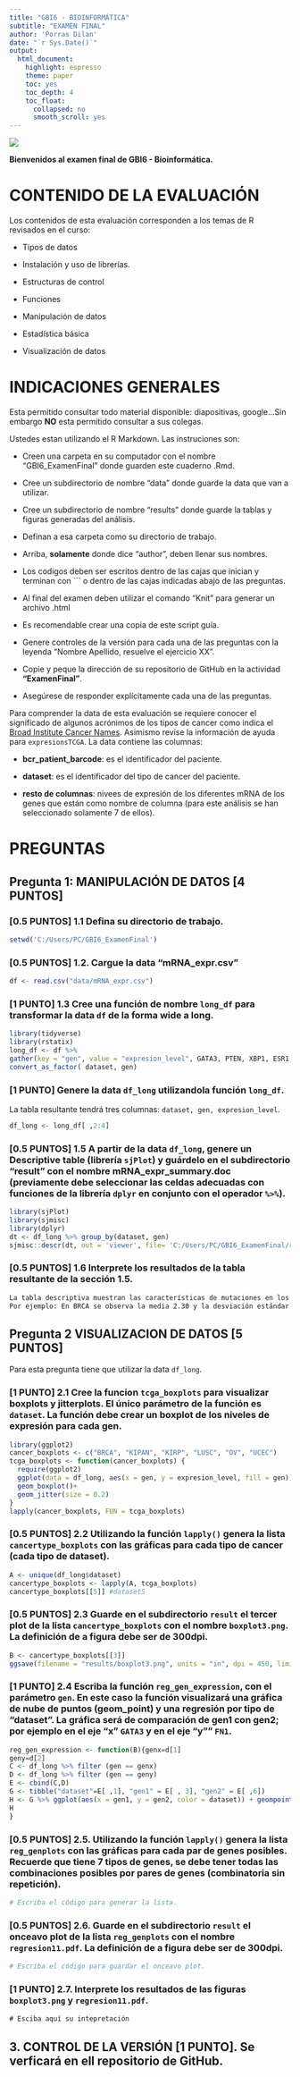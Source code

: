 ```yaml
---
title: "GBI6 - BIOINFORMÁTICA"
subtitle: "EXAMEN FINAL"
author: 'Porras Dilan'
date: "`r Sys.Date()`"
output:
  html_document:
    highlight: espresso
    theme: paper
    toc: yes
    toc_depth: 4
    toc_float:
      collapsed: no
      smooth_scroll: yes
---
```


![](./img/ikiam.png)

**Bienvenidos al examen final de GBI6 - Bioinformática.**

# CONTENIDO DE LA EVALUACIÓN

Los contenidos de esta evaluación corresponden a los temas de R revisados en el curso:

-   Tipos de datos

-   Instalación y uso de librerías. 

-   Estructuras de control

-   Funciones

-   Manipulación de datos

-   Estadística básica

-   Visualización de datos

# INDICACIONES GENERALES

Esta permitido consultar todo material disponible: diapositivas, google...Sin embargo **NO** esta permitido consultar a sus colegas.

Ustedes estan utilizando el R Markdown. Las instruciones son:

-   Creen una carpeta en su computador con el nombre "GBI6_ExamenFinal" donde guarden este cuaderno .Rmd. 

- Cree un subdirectorio de nombre "data" donde guarde la data que van a utilizar.

- Cree un subdirectorio de nombre "results" donde guarde la tablas y figuras generadas del análisis.

-   Definan a esa carpeta como su directorio de trabajo.

-   Arriba, **solamente** donde dice "author", deben llenar sus nombres.

-   Los codigos deben ser escritos dentro de las cajas que inician y terminan con \`\`\` o dentro de las cajas indicadas abajo de las preguntas.

-   Al final del examen deben utilizar el comando "Knit" para generar un archivo .html

-   Es recomendable crear una copia de este script guía.

-   Genere controles de la versión para cada una de las preguntas con la leyenda "Nombre Apellido, resuelve el ejercicio XX". 

- Copie y peque la dirección de su repositorio de GitHub en la actividad **"ExamenFinal"**.

-   Asegúrese de responder explícitamente cada una de las preguntas.

Para comprender la data de esta evaluación se requiere conocer el significado de algunos acrónimos de los tipos de cancer como indica el [Broad Institute Cancer Names](https://gdac.broadinstitute.org/). Asimismo revise la información de ayuda para ```expresionsTCGA```. La data contiene las columnas: 

- **bcr_patient_barcode**: es el identificador del paciente. 

- **dataset**: es el identificador del tipo de cancer del paciente. 

- **resto de columnas**: nivees de expresión de los diferentes mRNA de los genes que están como nombre de columna (para este análisis se han seleccionado solamente 7 de ellos). 

# PREGUNTAS
## **Pregunta 1: MANIPULACIÓN DE DATOS [4 PUNTOS]**

### [0.5 PUNTOS] 1.1 Defina su directorio de trabajo. 
```r

setwd('C:/Users/PC/GBI6_ExamenFinal')

```

### [0.5 PUNTOS] 1.2. Cargue la data "mRNA_expr.csv"
```r

df <- read.csv("data/mRNA_expr.csv")

```

### [1 PUNTO] 1.3 Cree una función de nombre ```long_df``` para transformar la data ```df``` de la forma wide a long.

```r

library(tidyverse)
library(rstatix)
long_df <- df %>% 
gather(key = "gen", value = "expresion_level", GATA3, PTEN, XBP1, ESR1, MUC1, FN1, GAPDH) %>%
convert_as_factor( dataset, gen)

```


### [1 PUNTO] Genere la data ```df_long``` utilizandola función ```long_df```. 
La tabla resultante tendrá tres columnas: ```dataset, gen, expresion_level```.  
```r

df_long <- long_df[ ,2:4]

```

### [0.5 PUNTOS] 1.5 A partir de la data ```df_long```, genere un **Descriptive table** (librería ```sjPlot```) y guárdelo en el subdirectorio "result"  con el nombre **mRNA_expr_summary.doc** (previamente debe seleccionar las celdas adecuadas con funciones de la librería ```dplyr``` en conjunto con el operador ```%>%```). 
```r

library(sjPlot)
library(sjmisc)
library(dplyr)
dt <- df_long %>% group_by(dataset, gen)
sjmisc::descr(dt, out = 'viewer', file= 'C:/Users/PC/GBI6_ExamenFinal/results/mRNA_expr_summary.doc')

```

### [0.5 PUNTOS] 1.6 Interprete los resultados de la tabla resultante de la sección 1.5. 


```tex

La tabla descriptiva muestran las características de mutaciones en los genes: "BRCA", "OV", "LUSC", "KIPAN", "KIRP", "UCEC" con riesgo de desarrollar cancer y sus factores de transcripción: "GATA3", "PTEN",  "XBP1",  "ESR1",  "MUC1", "FN1", "GAPDH", "GAPDH", "XBP1", como la media, la desviación estándar o la frecuencia de una variable. Con estos datos podemos comprender las propiedades colectivas de los elementos tomando una muestra de estos datos.
Por ejemplo: En BRCA se observa la media 2.30 y la desviación estándar 2.62 de los niveles de expresión de ESR1 en comparación con el restos de genes.

```



## **Pregunta 2 VISUALIZACION DE DATOS  [5 PUNTOS]**

Para esta pregunta tiene que utilizar la data ```df_long```. 

### [1 PUNTO] 2.1 Cree la funcion ```tcga_boxplots``` para visualizar boxplots y jitterplots. El único parámetro de la función es ```dataset```. La función debe crear un boxplot de los niveles de expresión para cada gen.

```r

library(ggplot2)
cancer_boxplots <- c("BRCA", "KIPAN", "KIRP", "LUSC", "OV", "UCEC")
tcga_boxplots <- function(cancer_boxplots) {
  require(ggplot2)
  ggplot(data = df_long, aes(x = gen, y = expresion_level, fill = gen)) +
  geom_boxplot()+
  geom_jitter(size = 0.2)
}
lapply(cancer_boxplots, FUN = tcga_boxplots)

```

### [0.5 PUNTOS] 2.2 Utilizando la función ```lapply()``` genera la lista ```cancertype_boxplots``` con las gráficas para cada tipo de cancer (cada tipo de dataset). 
```r

A <- unique(df_long$dataset)
cancertype_boxplots <- lapply(A, tcga_boxplots)
cancertype_boxplots[[5]] #dataset5 

```

### [0.5 PUNTOS] 2.3 Guarde en el subdirectorio ```result``` el tercer plot de la lista ```cancertype_boxplots``` con el nombre ```boxplot3.png```. La definición de a figura debe ser de 300dpi. 
```r

B <- cancertype_boxplots[[3]]
ggsave(filename = "results/boxplot3.png", units = "in", dpi = 450, limitsize = TRUE)

```


### [1 PUNTO] 2.4 Escriba la función ```reg_gen_expression```, con el parámetro ```gen```. En este caso la función visualizará una gráfica de nube de puntos (geom_point) y una regresión por tipo de "dataset". La gráfica será de comparación de gen1 con gen2; por ejemplo en el eje "x" ```GATA3``` y en el eje "y"" ```FN1```.  

```r

reg_gen_expression <- function(B){genx=d[1]
geny=d[2]
C <- df_long %>% filter (gen == genx)
D <- df_long %>% filter (gen == geny)
E <- cbind(C,D)
G <- tibble("dataset"=E[ ,1], "gen1" = E[ , 3], "gen2" = E[ ,6])
H <- G %>% ggplot(aes(x = gen1, y = gen2, color = dataset)) + geompoint() + geom_smooth(method = lm, se = FALSE)
H
}

```


### [0.5 PUNTOS] 2.5. Utilizando la función ```lapply()``` genera la lista ```reg_genplots``` con las gráficas para cada par de genes posibles. Recuerde que tiene 7 tipos de genes, se debe tener todas las combinaciones posibles por pares de genes (combinatoria sin repetición).
```r
# Escriba el código para generar la lista. 

```


### [0.5 PUNTOS] 2.6. Guarde en el subdirectorio ```result``` el onceavo plot de la lista ```reg_genplots``` con el nombre ```regresion11.pdf```. La definición de a figura debe ser de 300dpi. 
```r
# Escriba el código para guardar el onceavo plot. 

```


### [1 PUNTO] 2.7. Interprete los resultados de las figuras ```boxplot3.png``` y ```regresion11.pdf```.

```tex
# Esciba aquí su intepretación

```

## 3. CONTROL DE LA VERSIÓN [1 PUNTO]. Se verficará en ell repositorio de GitHub. 

